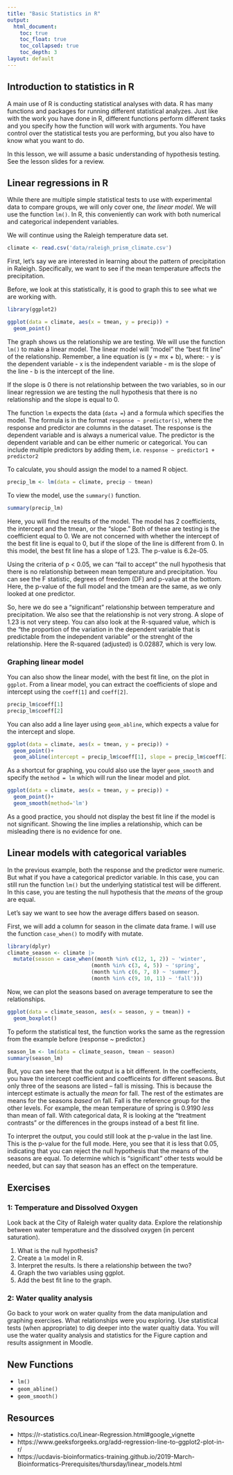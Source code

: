 ```yaml
---
title: "Basic Statistics in R"
output:
  html_document:
    toc: true 
    toc_float: true
    toc_collapsed: true
    toc_depth: 3  
layout: default
---
```


## Introduction to statistics in R

A main use of R is conducting statistical analyses with data. R has many functions and packages for running different statistical analyzes. Just like with the work you have done in R, different functions perform different tasks and you specify how the function will work with arguments. You have control over the statistical tests you are performing, but you also have to know what you want to do. 

In this lesson, we will assume a basic understanding of hypothesis testing. See the lesson slides for a review. 

## Linear regressions in R

While there are multiple simple statistical tests to use with experimental data to compare groups, we will only cover one, *the linear model*. We will use the function `lm()`. In R, this conveniently can work with both numerical and categorical independent variables. 

We will continue using the Raleigh temperature data set.

```r
climate <- read.csv('data/raleigh_prism_climate.csv')
```

First, let's say we are interested in learning about the pattern of precipitation in Raleigh. Specifically, we want to see if the mean temperature affects the precipitation. 

Before, we look at this statistically, it is good to graph this to see what we are working with. 

```r
library(ggplot2)

ggplot(data = climate, aes(x = tmean, y = precip)) + 
  geom_point()
```

The graph shows us the relationship we are testing. We will use the function `lm()` to make a linear model. The linear model will "model" the "best fit line" of the relationship. Remember, a line equation is
 \(y = mx + b\), where:
 - y is the dependent variable
 - x is the independent variable
 - m is the slope of the line
 - b is the intercept of the line. 
 
If the slope is 0 there is not relationship between the two variables, so in our linear regression we are testing the null hypothesis that there is no relationship and the slope is equal to 0. 
 
The function `lm` expects the data (`data = `) and a formula which specifies the model. The formula is in the format `response ~ predictor(s)`, where the response and predictor are columns in the dataset. The response is the dependent variable and is always a numerical value. The predictor is the dependent variable and can be either numeric or categorical. You can include multiple predictors by adding them, i.e.  `response ~ predictor1 + predictor2`

To calculate, you should assign the model to a named R object. 

```r
precip_lm <- lm(data = climate, precip ~ tmean)
```

To view the model, use the  `summary()` function. 

```r
summary(precip_lm)
```

Here, you will find the results of the model. The model has 2 coefficients, the intercept and the tmean, or the "slope." Both of these are testing is the coefficient equal to 0. We are not concerned with whether the intercept of the best fit line is equal to 0, but if the slope of the line is different from 0. In this model, the best fit line has a slope of 1.23. The p-value is 6.2e-05. 

Using the criteria of p < 0.05, we can "fail to accept" the null hypothesis that there is no relationship between mean temperature and precipitation. You can see the F statistic, degrees of freedom (DF) and p-value at the bottom. Here, the p-value of the full model and the tmean are the same, as we only looked at one predictor. 

So, here we do see a "significant" relationship between temperature and precipitation. We also see that the relationship is not very strong. A slope of 1.23 is not very steep. You can also look at the R-squared value, which is the "the proportion of the variation in the dependent variable that is predictable from the independent variable" or the strenght of the relationship. Here the R-squared (adjusted) is 0.02887, which is very low. 

### Graphing linear model
You can also show the linear model, with the best fit line, on the plot in `ggplot`. From a linear model,  you can extract the coefficients of slope and intercept using the `coeff[1]` and `coeff[2]`. 

```r
precip_lm$coeff[1]
precip_lm$coeff[2]
```

You can also add a line layer using `geom_abline`, which expects a value for the intercept and slope. 

```r
ggplot(data = climate, aes(x = tmean, y = precip)) + 
  geom_point()+
  geom_abline(intercept = precip_lm$coeff[1], slope = precip_lm$coeff[2], color = 'red')
```

As a shortcut for graphing, you could also use the layer `geom_smooth` and specify the `method = lm` which will run the linear model and plot. 

```r
ggplot(data = climate, aes(x = tmean, y = precip)) + 
  geom_point()+
  geom_smooth(method='lm')
```

As a good practice, you should not display the best fit line if the model is not significant. Showing the line implies a relationship, which can be misleading there is no evidence for one. 

## Linear models with categorical variables
In the previous example, both the response and the predictor were numeric. But what if you have a categorical predictor variable. In this case, you can still run the function `lm()` but the underlying statistical test will be different. In this case, you are testing the null hypothesis that the *means* of the group are equal. 

Let's say we want to see how the average differs based on season. 

First, we will add a column for season in the climate data frame. I will use the function `case_when()` to modify with mutate.

```r
library(dplyr)
climate_season <- climate |>
  mutate(season = case_when((month %in% c(12, 1, 2)) ~ 'winter', 
                           (month %in% c(3, 4, 5)) ~ 'spring',
                           (month %in% c(6, 7, 8) ~ 'summer'), 
                           (month %in% c(9, 10, 11) ~ 'fall')))
```

Now, we can plot the seasons based on average temperature to see the relationships. 

```r
ggplot(data = climate_season, aes(x = season, y = tmean)) +
  geom_boxplot()
```

To peform the statistical test, the function works the same as the regression from the example before (response ~ predictor.)

```r
season_lm <- lm(data = climate_season, tmean ~ season)
summary(season_lm)
```

But, you can see here that the output is a bit different. In the coeffecients, you have the intercept coefficient and coefficeints for different seasons. But only three of the seasons are listed -- fall is missing. This is because the intercept estimate is actually the *mean* for fall. The rest of the estimates are means for the seasons *based* on fall. Fall is the reference group for the other levels. For example, the mean temperature of spring is 0.9190 *less* than mean of fall. With categorical data, R is looking at the "treatment contrasts" or the differences in the groups instead of a best fit line. 

To interpret the output, you could still look at the p-value in the last line. This is the p-value for the full mode. Here, you see that it is less that 0.05, indicating that you can reject the null hypothesis that the means of the seasons are equal. To determine which is "significant" other tests would be needed, but can say that season has an effect on the temperature. 

## Exercises 

### 1: Temperature and Dissolved Oxygen
Look back at the City of Raleigh water quality data. Explore the relationship between water temperature and the dissolved oxygen (in percent saturation). 

1. What is the null hypothesis?
1. Create a `lm` model in R. 
1. Interpret the results. Is there a relationship between the two?
1. Graph the two variables using ggplot. 
1. Add the best fit line to the graph. 


### 2: Water quality analysis

Go back to your work on water quality from the data manipulation and graphing exercises. What relationships were you exploring. Use statistical tests (when appropriate) to dig deeper into the water qualtiy data. You will use the water quality analysis and statistics for the Figure caption and results assignment in Moodle. 

## New Functions
- `lm()`
- `geom_abline()`
- `geom_smooth()` 

## Resources

- https://r-statistics.co/Linear-Regression.html#google_vignette
- https://www.geeksforgeeks.org/add-regression-line-to-ggplot2-plot-in-r/
- https://ucdavis-bioinformatics-training.github.io/2019-March-Bioinformatics-Prerequisites/thursday/linear_models.html
